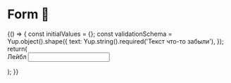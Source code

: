 
<Meta title="Components / Form" component={Form} />

# Form 📃
<Story name="Knobs">
    {() => {
        const initialValues = {};
        const validationSchema = Yup.object().shape({
            text: Yup.string().required('Текст что-то забыли'),
        });
        return(
            <Form
                initialValues={initialValues}
                validationSchema={validationSchema}
                onSubmit={action('Submit')}
                style={{ width: '25vw', minWidth: '320px' }}
            >
                <label htmlFor="exampleInput">Лейбл</label>
                <input type="text" id="exampleInput" value="" />
            </Form>
        );
    }}
</Story>
